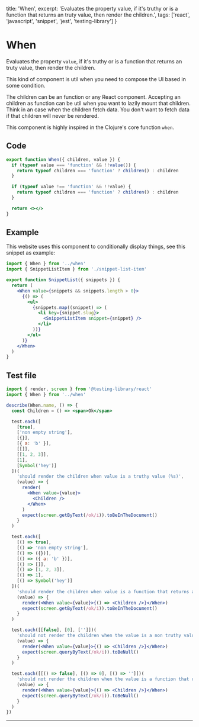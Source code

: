 
  title: 'When',
  excerpt: 'Evaluates the property value, if it\'s truthy or is a function that returns an truty value, then render the children.',
  tags: ['react', 'javascript', 'snippet', 'jest', 'testing-library']
}

# When

Evaluates the property `value`, if it's truthy or is a function that returns an truty value, then render the children.

This kind of component is util when you need to compose the UI based in some condition.

The children can be an function or any React component. Accepting an children as function can be util when you want to lazily mount that children. Think in an case when the children fetch data. You don't want to fetch data if that children will never be rendered.

This component is highly inspired in the Clojure's core function `when`.

## Code

```jsx label=when.jsx
export function When({ children, value }) {
  if (typeof value === 'function' && !!value()) {
    return typeof children === 'function' ? children() : children
  }

  if (typeof value !== 'function' && !!value) {
    return typeof children === 'function' ? children() : children
  }

  return <></>
}
```

## Example

This website uses this component to conditionally display things, see this snippet as example:

```jsx
import { When } from '../when'
import { SnippetListItem } from './snippet-list-item'

export function SnippetList({ snippets }) {
  return (
    <When value={snippets && snippets.length > 0}>
      {() => (
        <ul>
          {snippets.map((snippet) => (
            <li key={snippet.slug}>
              <SnippetListItem snippet={snippet} />
            </li>
          ))}
        </ul>
      )}
    </When>
  )
}
```

## Test file

```jsx label=__tests__/when.test.jsx
import { render, screen } from '@testing-library/react'
import { When } from '../when'

describe(When.name, () => {
  const Children = () => <span>Ok</span>

  test.each([
    [true],
    ['non empty string'],
    [{}],
    [{ a: 'b' }],
    [[]],
    [[1, 2, 3]],
    [1],
    [Symbol('hey')]
  ])(
    'should render the children when value is a truthy value (%s)',
    (value) => {
      render(
        <When value={value}>
          <Children />
        </When>
      )
      expect(screen.getByText(/ok/i)).toBeInTheDocument()
    }
  )

  test.each([
    [() => true],
    [() => 'non empty string'],
    [() => ({})],
    [() => ({ a: 'b' })],
    [() => []],
    [() => [1, 2, 3]],
    [() => 1],
    [() => Symbol('hey')]
  ])(
    'should render the children when value is a function that returns a truthy value (%s)',
    (value) => {
      render(<When value={value}>{() => <Children />}</When>)
      expect(screen.getByText(/ok/i)).toBeInTheDocument()
    }
  )

  test.each([[false], [0], ['']])(
    'should not render the children when the value is a non truthy value (%s)',
    (value) => {
      render(<When value={value}>{() => <Children />}</When>)
      expect(screen.queryByText(/ok/i)).toBeNull()
    }
  )

  test.each([[() => false], [() => 0], [() => '']])(
    'should not render the children when the value is a function that returns a non truthy value (%s)',
    (value) => {
      render(<When value={value}>{() => <Children />}</When>)
      expect(screen.queryByText(/ok/i)).toBeNull()
    }
  )
})
```
---

